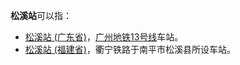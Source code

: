 '''松溪站'''可以指：
* [[松溪站_(广东省)|松溪站 (广东省)]]，[[广州地铁13号线|广州地铁13号线]]车站。
* [[松溪站_(福建省)|松溪站 (福建省)]]，衢宁铁路于南平市松溪县所设车站。
{{disambig|S|cat=三字车站名消歧义}}